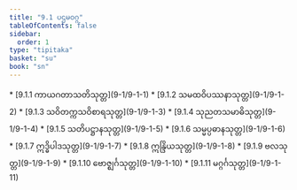 ```yaml
---
title: "9.1 ပဌမဝဂ္ဂ"
tableOfContents: false
sidebar:
  order: 1
type: "tipitaka"
basket: "su"
book: "sn"
---
```



<DynamicBreadcrumb />



<TableOfContents book="sn" section="9.1">
* [9.1.1 ကာယဂတာသတိသုတ္တ](9-1/9-1-1)
* [9.1.2 သမထဝိပဿနာသုတ္တ](9-1/9-1-2)
* [9.1.3 သဝိတက္ကသဝိစာရသုတ္တ](9-1/9-1-3)
* [9.1.4 သုညတသမာဓိသုတ္တ](9-1/9-1-4)
* [9.1.5 သတိပဋ္ဌာနသုတ္တ](9-1/9-1-5)
* [9.1.6 သမ္မပ္ပဓာနသုတ္တ](9-1/9-1-6)
* [9.1.7 ဣဒ္ဓိပါဒသုတ္တ](9-1/9-1-7)
* [9.1.8 ဣန္ဒြိယသုတ္တ](9-1/9-1-8)
* [9.1.9 ဗလသုတ္တ](9-1/9-1-9)
* [9.1.10 ဗောဇ္ဈင်္ဂသုတ္တ](9-1/9-1-10)
* [9.1.11 မဂ္ဂင်္ဂသုတ္တ](9-1/9-1-11)
</TableOfContents>